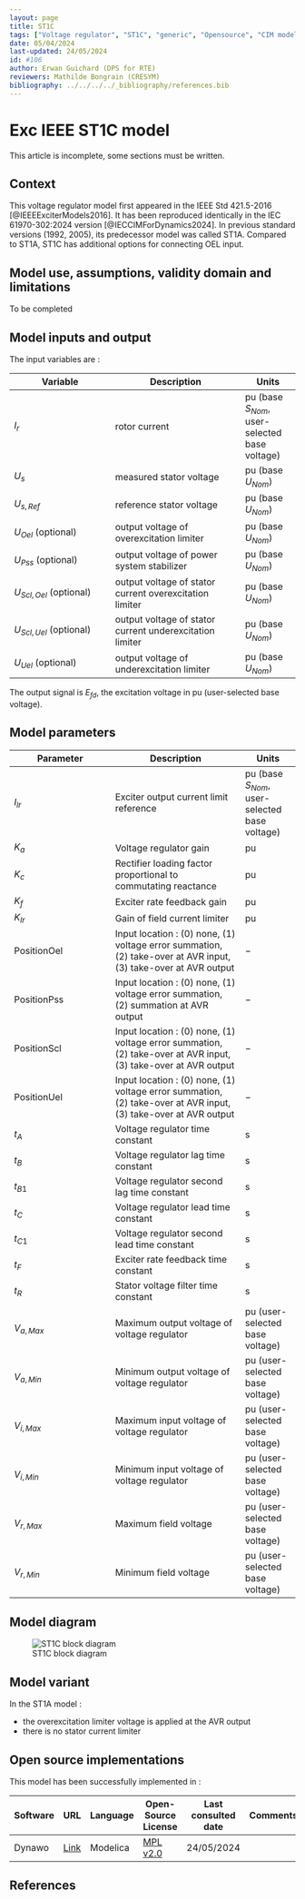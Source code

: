```yaml
---
layout: page
title: ST1C
tags: ["Voltage regulator", "ST1C", "generic", "Opensource", "CIM model", "RMS", "phasor", "MRL4", "Single phase", "ExcIEEEST1C", "IEEE", "dynawo", "#106"]
date: 05/04/2024
last-updated: 24/05/2024
id: #106
author: Erwan Guichard (DPS for RTE)
reviewers: Mathilde Bongrain (CRESYM)
bibliography: ../../../../_bibliography/references.bib
---
```

# Exc IEEE ST1C model

This article is incomplete, some sections must be written.

## Context

This voltage regulator model first appeared in the IEEE Std 421.5-2016 [@IEEEExciterModels2016]. It has been reproduced identically in the IEC 61970-302:2024 version [@IECCIMForDynamics2024].
In previous standard versions (1992, 2005), its predecessor model was called ST1A. Compared to ST1A, ST1C has additional options for connecting OEL input.

## Model use, assumptions, validity domain and limitations

To be completed

## Model inputs and output

The input variables are :

| Variable | Description | Units |
|-----------|--------------| ------|
| $I_r$ | rotor current |$\text{pu}$ (base $S_{Nom}$, user-selected base voltage)|
|$U_s$ |measured stator voltage |$\text{pu}$ (base $U_{Nom}$)|
|$U_{s,Ref}$ |reference stator voltage |$\text{pu}$ (base $U_{Nom}$)|
|$U_{Oel}$ (optional) |output voltage of overexcitation limiter |$\text{pu}$ (base $U_{Nom}$)|
|$U_{Pss}$ (optional) |output voltage of power system stabilizer |$\text{pu}$ (base $U_{Nom}$)|
|$U_{Scl,Oel}$ (optional) |output voltage of stator current overexcitation limiter |$\text{pu}$ (base $U_{Nom}$)|
|$U_{Scl,Uel}$ (optional) |output voltage of stator current underexcitation limiter |$\text{pu}$ (base $U_{Nom}$)|
|$U_{Uel}$ (optional) |output voltage of underexcitation limiter |$\text{pu}$ (base $U_{Nom}$)|

The output signal is $E_{fd}$, the excitation voltage in $\text{pu}$ (user-selected base voltage).

## Model parameters

| Parameter | Description | Units |
|-----------|--------------| ------|
|$I_{lr}$ |Exciter output current limit reference |$\text{pu}$ (base $S_{Nom}$, user-selected base voltage)|
|$K_a$ |Voltage regulator gain |$\text{pu}$|
|$K_c$ |Rectifier loading factor proportional to commutating reactance |$\text{pu}$|
|$K_f$ |Exciter rate feedback gain |$\text{pu}$|
|$K_{lr}$ |Gain of field current limiter |$\text{pu}$|
|$\text{PositionOel}$ |Input location : (0) none, (1) voltage error summation, (2) take-over at AVR input, (3) take-over at AVR output|$-$|
|$\text{PositionPss}$ |Input location : (0) none, (1) voltage error summation, (2) summation at AVR output|$-$|
|$\text{PositionScl}$ |Input location : (0) none, (1) voltage error summation, (2) take-over at AVR input, (3) take-over at AVR output|$-$|
|$\text{PositionUel}$ |Input location : (0) none, (1) voltage error summation, (2) take-over at AVR input, (3) take-over at AVR output|$-$|
|$t_A$ |Voltage regulator time constant |$\text{s}$|
|$t_B$ |Voltage regulator lag time constant |$\text{s}$|
|$t_{B1}$ |Voltage regulator second lag time constant |$\text{s}$|
|$t_C$ |Voltage regulator lead time constant |$\text{s}$|
|$t_{C1}$ |Voltage regulator second lead time constant |$\text{s}$|
|$t_F$ |Exciter rate feedback time constant |$\text{s}$|
|$t_R$ |Stator voltage filter time constant |$\text{s}$|
|$V_{a,Max}$ |Maximum output voltage of voltage regulator |$\text{pu}$ (user-selected base voltage)|
|$V_{a,Min}$ |Minimum output voltage of voltage regulator |$\text{pu}$ (user-selected base voltage)|
|$V_{i,Max}$ |Maximum input voltage of voltage regulator |$\text{pu}$ (user-selected base voltage)|
|$V_{i,Min}$ |Minimum input voltage of voltage regulator |$\text{pu}$ (user-selected base voltage)|
|$V_{r,Max}$ |Maximum field voltage |$\text{pu}$ (user-selected base voltage)|
|$V_{r,Min}$ |Minimum field voltage |$\text{pu}$ (user-selected base voltage)|

## Model diagram

![ST1C block diagram](ST1C.drawio.svg){#fig-st1c-diagram}

## Model variant

In the ST1A model :

- the overexcitation limiter voltage is applied at the AVR output
- there is no stator current limiter

## Open source implementations

This model has been successfully implemented in :

| Software      | URL | Language | Open-Source License | Last consulted date | Comments |
| ------------- | --- | -------- | ------------------- | ------------------- | -------- |
| Dynawo | [Link](https://github.com/dynawo/dynawo) | Modelica | [MPL v2.0](https://www.mozilla.org/en-US/MPL/2.0/)  | 24/05/2024 |  |

## References

::: {#refs}
::: 

